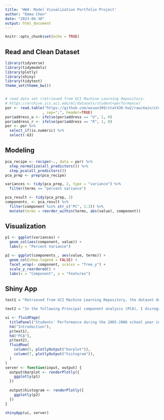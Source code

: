 ---
title: 'HW4: Model Visualization Portfolio Project'
author: "Emma Chen"
date: "2023-04-30"
output: html_document
---

```{r setup, include=FALSE}
knitr::opts_chunk$set(echo = TRUE)
```

## Read and Clean Dataset

```{r, message=FALSE}
library(tidyverse)
library(tidymodels)
library(plotly)
library(shiny)
library(tidytext)
theme_set(theme_bw())


# read data set (retrieved from UCI Machine Learning Repository:
# https://archive.ics.uci.edu/ml/datasets/student+performance)
por <- read.table("https://github.com/wxuan309/stat436-hw2/raw/main/student/student-por.csv"
                 , sep=";", header=TRUE)
por$address_u <- ifelse(por$address == "U", 1, 0)
por$address_r <- ifelse(por$address == "R", 1, 0)
por <- por %>% 
  select_if(is.numeric) %>% 
  select(-G3)

```


## Modeling

```{r}
pca_recipe <- recipe(~., data = por) %>%
  step_normalize(all_predictors()) %>%
  step_pca(all_predictors())
pca_prep <- prep(pca_recipe)

variances <- tidy(pca_prep, 2, type = "variance") %>% 
  filter(terms == "percent variance")

pca_result <- tidy(pca_prep, 2)
components_ <- pca_result %>%
  filter(component %in% str_c("PC", 1:3)) %>%
  mutate(terms = reorder_within(terms, abs(value), component))
```

## Visualization

```{r}
p1 <- ggplot(variances) +
  geom_col(aes(component, value)) +
  labs(y = "Percent Variance")

p2 <- ggplot(components_, aes(value, terms)) +
  geom_col(show.legend = FALSE) +
  facet_wrap(~ component, scales = "free_y") +
  scale_y_reordered() +
  labs(x = "Component", y = "Features")
```


## Shiny App

```{r}

text1 = "Retrieved from UCI Machine Learning Repository, the dataset documents students’ performance in the Portuguese language. It includes demographic, personal, and social features that may play a role in their achievement. Each observation represents a student and includes both numeric and categorical data. It has no missing values, and the three response variables are G1, G2, and G3, each representing a student’s performance for term 1, term 2, and term 3."

text2 = "In the following Principal component analysis (PCA), I disregard the G3 column to treat it as our target variable and select all of the numeric columns and the address column by converting it into a dummy variable. As the address column conveys whether students live in urban or rural areas, it ties to the issue of the existing geographical inequality in the allocation of resources among cities and suburban areas. Students obtain segregated opportunities by the location of their household. With this in mind, I think it will serve as an important indicator of the performance of students. Following the PCA, below, the histogram visualizes how much percentage variance is explained by each dimension of the PCA. We can see that the first three components preserve most of the information. After that, there is a steady decline in the percentage variance. Therefore, in the PCA graph, I only visualize the first three PCA components."

ui <- fluidPage(
  titlePanel("Students' Performance during the 2005-2006 school year in Portugal"),
  h4("Introduction"),
  p(text1),
  h4("PCA"),
  p(text2),
  fluidRow(
    column(5, plotlyOutput("barplot")),
    column(7, plotlyOutput("histogram")),
  )
)
server <- function(input, output) {
  output$barplot <- renderPlotly({
    ggplotly(p1)
  })
  
  output$histogram <- renderPlotly({
    ggplotly(p2)
  })
}

shinyApp(ui, server)
```

